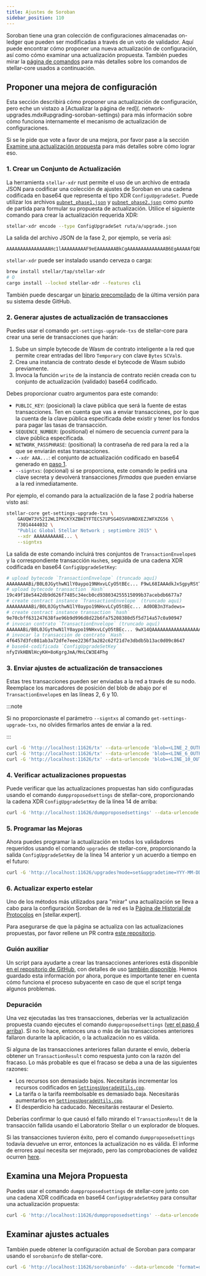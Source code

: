 ```yaml
---
title: Ajustes de Soroban
sidebar_position: 110
---
```



Soroban tiene una gran colección de configuraciones almacenadas on-ledger que pueden ser modificadas a través de un voto de validador. Aquí puede encontrar cómo proponer una nueva actualización de configuración, así como cómo examinar una actualización propuesta. También puedes mirar la [página de comandos](./commands.mdx) para más detalles sobre los comandos de stellar-core usados a continuación.

## Proponer una mejora de configuración

Esta sección describirá cómo proponer una actualización de configuración, pero eche un vistazo a [Actualizar la página de red](. network-upgrades.mdx#upgrading-soroban-settings) para más información sobre cómo funciona internamente el mecanismo de actualización de configuraciones.

<Alert>

Si se le pide que vote a favor de una mejora, por favor pase a la sección [Examine una actualización propuesta](#examine-a-proposed-upgrade) para más detalles sobre cómo lograr eso.

</Alert>

### 1. Crear un Conjunto de Actualización

La herramienta `stellar-xdr` rust permite el uso de un archivo de entrada JSON para codificar una colección de ajustes de Soroban en una cadena codificada en base64 que representa el tipo XDR `ConfiguUpgradeSet`. Puede utilizar los archivos [`pubnet_phase1.json`] y [`pubnet_phase2.json`] como punto de partida para formular su propuesta de actualización. Utilice el siguiente comando para crear la actualización requerida XDR:

```bash
stellar-xdr encode --type ConfigUpgradeSet ruta/a/upgrade.json
```

La salida del archivo JSON de la fase 2, por ejemplo, se vería así:

```text
AAAAAAAAAAAAAAAAHc1lAAAAAAAAAF9eEAAAAAAABkCgAAAAAAAAAAAAAAB6EgAAAAAfQABEXAAAAAAAAAAABkAAQAAAAAAAAAAAAAAAAAAAAAAAAAAAAAAAAAAAAAAAAAAAAAAAAAAAAAAAAAAAAAAAAAAAAAAAAAAAAAAAAAAAAAAAAAAAAAAAAAAAAAAAAAAAAAAAAAA
```

<Alert>

`stellar-xdr` puede ser instalado usando cerveza o carga:

```bash
brew install stellar/tap/stellar-xdr
# O
cargo install --locked stellar-xdr --features cli
```

También puede descargar un [binario precompilado] de la última versión para su sistema desde GitHub.

</Alert>

### 2. Generar ajustes de actualización de transacciones

Puedes usar el comando `get-settings-upgrade-txs` de stellar-core para crear una serie de transacciones que harán:

1. Sube un simple bytecode de Wasm de contrato inteligente a la red que permite crear entradas del libro `Temporary` con clave `Bytes` `SCVal`s.
2. Crea una instancia de contrato desde el bytecode de Wasm subido previamente.
3. Invoca la función `write` de la instancia de contrato recién creada con tu conjunto de actualización (validado) base64 codificado.

Debes proporcionar cuatro argumentos para este comando:

- `PUBLIC_KEY`: (posicional) la clave pública que será la fuente de estas transacciones. Ten en cuenta que vas a enviar transacciones, por lo que la cuenta de la clave pública especificada debe existir y tener los fondos para pagar las tasas de transacción.
- `SEQUENCE_NUMBER`: (positional) el número de secuencia _current_ para la clave pública especificada.
- `NETWORK_PASSPHRASE`: (positional) la contraseña de red para la red a la que se enviarán estas transacciones.
- `--xdr AAA...`: el conjunto de actualización codificado en base64 generado en [paso 1](#1-create-an-upgrade-set).
- `--signtxs`: (opcional) si se proporciona, este comando le pedirá una clave secreta y devolverá transacciones _firmadas_ que pueden enviarse a la red inmediatamente.

Por ejemplo, el comando para la actualización de la fase 2 podría haberse visto así:

```bash
stellar-core get-settings-upgrade-txs \
    GAUQW73V52I2WLIPKCKYXZBHIYFTECS7UPSG4OSVUHNDXEZJWFXZG56 \
    73014444032 \
    "Public Global Stellar Network ; septiembre 2015" \
    --xdr AAAAAAAAAAE... \
    --signtxs
```

La salida de este comando incluirá tres conjuntos de `TransactionEnvelope`s y la correspondiente transacción `Hash`es, seguida de una cadena XDR codificada en base64 `ConfigUpgradeSetKey`:

```bash showLineNumbers
# upload bytecode `TransactionEnvelope` (truncado aquí)
AAAAAAAABi/B0L0JGythwN1lY0aypo19NHxvLCyO5tBEc... F9wL68IAAAdkJxSgpyRStTvbSA9jgs=
# upload bytecode transaction `Hash`
19c49f18e5442db9d626f7485c34ecb0cd938034255515099b37acebdb6677a7
# create contract instance `TransactionEnvelope` (truncado aquí)
AAAAAAAAABi/B0L0JGythwN1lY0aypo19NHxvLCyO5tBEc... Ad0OB3n3Yadews=
# create contract instance transaction `hash`
9e70cbff631247638fae96b9d996d8d22b6fa75208380d5f5d714a57c0a90947
# invocan contrato `TransactionEnvelope` (truncado aquí)
AAAAAABi/B0L0JGythwN1lY0aypo19NHxvLCyO5tBEc... 9wX14QAAAAAAAAAAAAAAAAAAAAAAAAAAAAAAAAAAAAAAAAAAAAGd/IhWQcE2UdzIof7ygqCuAmYD8ycsJbB
# invocar la transacción de contrato `Hash`
4f6457d3fc081ab3a72dfe7eee2236f3a282c62f21d7e3dbdb5b13ac0d09c8647
# base64-codificada `ConfigUpgradeSetKey`
nfyIVkHBNlHcyKH+8oKgrgJmA/MnLCW3E4Fhg
```

### 3. Enviar ajustes de actualización de transacciones

Estas tres transacciones pueden ser enviadas a la red a través de su nodo. Reemplace los marcadores de posición del blob de abajo por el `TransactionEnvelope`s en las líneas 2, 6 y 10.

:::note

Si no proporcionaste el parámetro `--signtxs` al comando `get-settings-upgrade-txs`, no olvides firmarlos antes de enviar a la red.

:::

```bash
curl -G 'http://localhost:11626/tx' --data-urlencode 'blob=<LINE_2_OUTPUT>'
curl -G 'http://localhost:11626/tx' --data-urlencode 'blob=<LINE_6_OUTPUT>'
curl -G 'http://localhost:11626/tx' --data-urlencode 'blob=<LINE_10_OUTPUT>'
```

### 4. Verificar actualizaciones propuestas

Puede verificar que las actualizaciones propuestas han sido configuradas usando el comando `dumpproposedsettings` de stellar-core, proporcionando la cadena XDR `ConfigUpgradeSetKey` de la línea 14 de arriba:

```bash
curl -G 'http://localhost:11626/dumpproposedsettings' --data-urlencode 'blob=<LINE_14_OUTPUT>'
```

### 5. Programar las Mejoras

Ahora puedes programar la actualización en todos los validadores requeridos usando el comando `upgrades` de stellar-core, proporcionando la salida `ConfigUpgradeSetKey` de la línea 14 anterior y un acuerdo a tiempo en el futuro:

```bash
curl -G 'http://localhost:11626/upgrades?mode=set&upgradetime=YYY-MM-DDTHH:MM:SSZ' --data-urlencode 'configupgradesetkey=<LINE_14_OUTPUT>'
```

### 6. Actualizar experto estelar

Uno de los métodos más utilizados para "mirar" una actualización se lleva a cabo para la configuración Soroban de la red es la [Página de Historial de Protocolos] en [stellar.expert].

Para asegurarse de que la página se actualiza con las actualizaciones propuestas, por favor rellene un PR contra [este repositorio].

### Guión auxiliar

Un script para ayudarte a crear las transacciones anteriores está disponible [en el repositorio de GitHub](https://github.com/stellar/stellar-core/blob/master/scripts/settings-helper.sh), con detalles de uso [también disponible](https://github.com/stellar/stellar-core/blob/master/scripts/README.md). Hemos guardado esta información por ahora, porque es importante tener en cuenta cómo funciona el proceso subyacente en caso de que el script tenga algunos problemas.

### Depuración

Una vez ejecutadas las tres transacciones, deberías ver la actualización propuesta cuando ejecutes el comando `dumpproposedsettings` ([ver el paso 4 arriba](#4-verify-proposed-upgrades)). Si no lo hace, entonces una o más de las transacciones anteriores fallaron durante la aplicación, o la actualización no es válida.

Si alguna de las transacciones anteriores fallan durante el envío, debería obtener un `TransactionResult` como respuesta junto con la razón del fracaso. Lo más probable es que el fracaso se deba a una de las siguientes razones:

- Los recursos son demasiado bajos. Necesitarás incrementar los recursos codificados en [`SettingsUpgradeUtils.cpp`].
- La tarifa o la tarifa reembolsable es demasiado baja. Necesitarás aumentarlos en [`SettingsUpgradeUtils.cpp`].
- El desperdicio ha caducado. Necesitarás restaurar el Desierto.

Deberías confirmar lo que causó el fallo mirando el `TransactionResult` de la transacción fallida usando el Laboratorio Stellar o un explorador de bloques.

Si las transacciones tuvieron éxito, pero el comando `dumpproposedsettings` todavía devuelve un error, entonces la actualización no es válida. El informe de errores aquí necesita ser mejorado, pero las comprobaciones de validez ocurren [here](https://github.com/stellar/stellar-core/blob/master/src/herder/Upgrades.cpp).

## Examina una Mejora Propuesta

Puedes usar el comando `dumpproposedsettings` de stellar-core junto con una cadena XDR codificada en base64 `ConfigUpgradeSetKey` para consultar una actualización propuesta:

```bash
curl -G 'http://localhost:11626/dumpproposedsettings' --data-urlencode 'blob=A6MvjFLujnqaZa5hacafWyYwhpk4cgRpyu0z6ilZ0pm1S7fmjSNnsyjGwGodLGiD8ss8S1AHiOBb6GQbOeMbw=='
```

## Examinar ajustes actuales

También puede obtener la configuración actual de Soroban para comparar usando el `sorobaninfo` de stellar-core.

```bash
curl -G 'http://localhost:11626/sorobaninfo' --data-urlencode 'format=detailed'
```

[`pubnet_phase1.json`]: https://github.com/stellar/stellar-core/blob/master/soroban-settings/pubnet_phase1.json
[`pubnet_phase2.json`]: https://github.com/stellar/stellar-core/blob/master/soroban-settings/pubnet_phase2.json
[binario precompilado]: https://github.com/stellar/rs-stellar-xdr/releases/latest
[página de historial de protocolos]: https://stellar.expert/explorer/pubnet/protocol-history
[experto.estelar]: https://stellar.expert
[este repositorio]: https://github.com/stellar-expert/staged-soroban-upgrades
[`settingsupgradeutils.cpp`]: https://github.com/stellar/stellar-core/blob/master/src/main/SettingsUpgradeUtils.cpp
